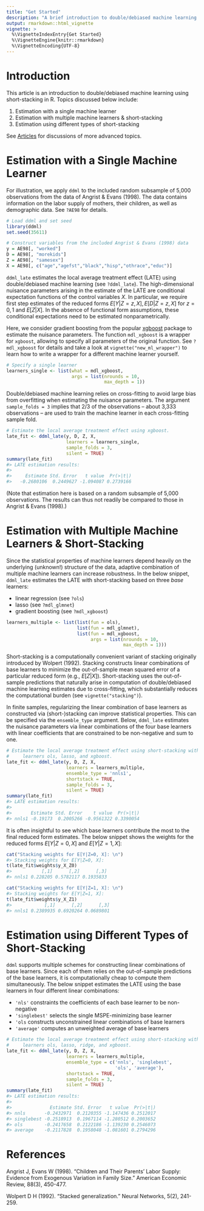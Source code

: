 ---
title: "Get Started"
description: "A brief introduction to double/debiased machine learning using (short-)stacking in R."
output: rmarkdown::html_vignette
vignette: >
  %\VignetteIndexEntry{Get Started}
  %\VignetteEngine{knitr::rmarkdown}
  %\VignetteEncoding{UTF-8}
---




# Introduction

This article is an introduction to double/debiased machine learning using short-stacking in R. Topics discussed below include:

1. Estimation with a single machine learner
2. Estimation with multiple machine learners & short-stacking
3. Estimation using different types of short-stacking

See [Articles](index.html) for discussions of more advanced topics.

# Estimation with a Single Machine Learner

For illustration, we apply ``ddml`` to the included random subsample of 5,000 observations from the data of Angrist & Evans (1998). The data contains information on the labor supply of mothers, their children, as well as demographic data. See ``?AE98`` for details.


```r
# Load ddml and set seed
library(ddml)
set.seed(35611)

# Construct variables from the included Angrist & Evans (1998) data
y = AE98[, "worked"]
D = AE98[, "morekids"]
Z = AE98[, "samesex"]
X = AE98[, c("age","agefst","black","hisp","othrace","educ")]
```

``ddml_late`` estimates the local average treatment effect (LATE) using double/debiased machine learning (see ``?ddml_late``). The high-dimensional nuisance parameters arising in the estimate of the LATE are conditional expectation functions of the control variables $X$. In particular, we require first step estimates of the reduced forms $E[Y|Z=z, X], E[D|Z=z, X]$ for $z=0,1$ and $E[Z|X]$. In the absence of functional form assumptions, these conditional expectations need to be estimated nonparametrically.

Here, we consider gradient boosting from the popular [xgboost](https://rdrr.io/cran/xgboost/) package to estimate the nuisance parameters. The function ``mdl_xgboost`` is a wrapper for ``xgboost``, allowing to specify all parameters of the original function. See ``?mdl_xgboost`` for details and take a look at ``vignette("new_ml_wrapper")`` to learn how to write a wrapper for a different machine learner yourself.


```r
# Specify a single learner
learners_single <- list(what = mdl_xgboost,
                        args = list(nrounds = 10,
                                    max_depth = 1))
```

Double/debiased machine learning relies on cross-fitting to avoid large bias from overfitting when estimating the nuisance parameters. The argument ``sample_folds = 3`` implies that 2/3 of the observations -- about 3,333 observations -- are used to train the machine learner in each cross-fitting sample fold.

```r
# Estimate the local average treatment effect using xgboost.
late_fit <- ddml_late(y, D, Z, X,
                      learners = learners_single,
                      sample_folds = 3,
                      silent = TRUE)
summary(late_fit)
#> LATE estimation results: 
#>  
#>     Estimate Std. Error   t value  Pr(>|t|)
#>   -0.2680106  0.2449627 -1.094087 0.2739166
```
(Note that estimation here is based on a random subsample of 5,000 observations. The results can thus not readily be compared to those in Angrist & Evans (1998).)

# Estimation with Multiple Machine Learners & Short-Stacking

Since the statistical properties of machine learners depend heavily on the underlying (unknown!) structure of the data, adaptive combination of multiple machine learners can increase robustness. In the below snippet, ``ddml_late`` estimates the LATE with short-stacking based on three _base_ learners:

- linear regression (see ``?ols``)
- lasso (see ``?mdl_glmnet``)
- gradient boosting (see ``?mdl_xgboost``)


```r
learners_multiple <- list(list(fun = ols),
                          list(fun = mdl_glmnet),
                          list(fun = mdl_xgboost,
                               args = list(nrounds = 10,
                                           max_depth = 1)))
```

Short-stacking is a computationally convenient variant of stacking originally introduced by Wolpert (1992). Stacking constructs linear combinations of base learners to minimize the out-of-sample mean squared error of a particular reduced form (e.g., $E[Z|X]$). Short-stacking uses the out-of-sample predictions that naturally arise in computation of double/debiased machine learning estimates due to cross-fitting, which substantially reduces the computational burden (see ``vignette("stacking")``).

In finite samples, regularizing the linear combination of base learners as constructed via (short-)stacking can improve statistical properties. This can be specified via the ``ensemble_type`` argument. Below, ``ddml_late`` estimates the nuisance parameters via linear combinations of the four base learners with linear coefficients that are constrained to be non-negative and sum to one.


```r
# Estimate the local average treatment effect using short-stacking with base
#     learners ols, lasso, and xgboost.
late_fit <- ddml_late(y, D, Z, X,
                      learners = learners_multiple,
                      ensemble_type = 'nnls1',
                      shortstack = TRUE,
                      sample_folds = 3,
                      silent = TRUE)
summary(late_fit)
#> LATE estimation results: 
#>  
#>       Estimate Std. Error    t value  Pr(>|t|)
#> nnls1 -0.19173  0.2005266 -0.9561322 0.3390054
```

It is often insightful to see which base learners contribute the most to the final reduced form estimates. The below snippet shows the weights for the reduced forms $E[Y|Z=0,X]$ and $E[Y|Z=1,X]$:

```r
cat("Stacking weights for E[Y|Z=0, X]: \n")
#> Stacking weights for E[Y|Z=0, X]:
t(late_fit$weights$y_X_Z0)
#>           [,1]      [,2]      [,3]
#> nnls1 0.228205 0.5782117 0.1935833

cat("Stacking weights for E[Y|Z=1, X]: \n")
#> Stacking weights for E[Y|Z=1, X]:
t(late_fit$weights$y_X_Z1)
#>            [,1]      [,2]      [,3]
#> nnls1 0.2389935 0.6920264 0.0689801
```

# Estimation using Different Types of Short-Stacking

``ddml`` supports multiple schemes for constructing linear combinations of base learners. Since each of them relies on the out-of-sample predictions of the base learners, it is computationally cheap to compute them simultaneously. The below snippet estimates the LATE using the base learners in four different linear combinations:

- ``'nls'`` constraints the coefficients of each base learner to be non-negative
- ``'singlebest'`` selects the single MSPE-minimizing base learner
- ``'ols`` constructs unconstrained linear combinations of base learners
- ``'average'`` computes an unweighted average of base learners


```r
# Estimate the local average treatment effect using short-stacking with base
#     learners ols, lasso, ridge, and xgboost.
late_fit <- ddml_late(y, D, Z, X,
                      learners = learners_multiple,
                      ensemble_type = c('nnls', 'singlebest',
                                        'ols', 'average'),
                      shortstack = TRUE,
                      sample_folds = 3,
                      silent = TRUE)
summary(late_fit)
#> LATE estimation results: 
#>  
#>              Estimate Std. Error   t value  Pr(>|t|)
#> nnls       -0.2432971  0.2120355 -1.147436 0.2512017
#> singlebest -0.2518913  0.1967114 -1.280512 0.2003652
#> ols        -0.2417658  0.2122186 -1.139230 0.2546073
#> average    -0.2117828  0.1958048 -1.081601 0.2794296
```

# References

Angrist J, Evans W (1998). "Children and Their Parents' Labor Supply: Evidence from Exogenous Variation in Family Size." American Economic Review, 88(3), 450-477.

Wolpert D H (1992). "Stacked generalization." Neural Networks, 5(2), 241-259.


